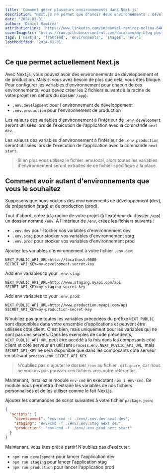 ```yaml
---
title: 'Comment gérer plusieurs environnements dans Next.js'
description: "Next.js ne permet que d'avoir deux environnements : développement et production, mais il est possible que vous en avez besoin de plus que cela. Ici, vous apprendrez comment gérer autant d'environnements que vous le souhaitez dans Next.js en suivant la même convention de fichier .env qu'ils utilisent."
date: '2024-01-31'
author: 'Daniel Ramírez'
attributionLink: 'https://www.linkedin.com/in/daniel-ramírez-molina-6465a1211'
coverImageSrc: 'https://raw.githubusercontent.com/dacaramo/my-blog-posts/master/images/multiple-nextjs-environments/cover.png'
tags: ['nextjs', 'frontend', 'environments', 'stages', 'env']
lastModified: '2024-01-31'
---
```


## Ce que permet actuellement Next.js

Avec Next.js, vous pouvez avoir des environnements de développement et de production. Mais si vous avez besoin de plus que cela, vous êtes bloqué. Pour configurer les variables d'environnement pour chacun de ces environnements, vous devez créer les 2 fichiers suivants à la racine de votre projet (en dehors du dossier `/app`):

- `.env.development` pour l'environnement de développement
- `.env.production` pour l'environnement de production

Les valeurs des variables d'environnement à l'intérieur de `.env.development` seront utilisées lors de l'exécution de l'application avec la commande `next dev`.

Les valeurs des variables d'environnement à l'intérieur de `.env.production` seront utilisées lors de l'exécution de l'application avec la commande `next start`.

> Si en plus vous utilisez le fichier .env.local, alors toutes les variables d'environnement seront extraites de ce fichier spécifique à la place.

## Comment avoir autant d'environnements que vous le souhaitez

Supposons que nous voulons des environnements de développement (dev), de préparation (stag) et de production (prod).

Tout d'abord, créez à la racine de votre projet (à l'extérieur du dossier `/app`) un dossier nommé `/env`. À l'intérieur de `/env`, créez les fichiers suivants :

- `.env.dev` pour stocker vos variables d'environnement dev
- `.env.stag` pour stocker vos variables d'environnement stag
- `.env.prod` pour stocker vos variables d'environnement prod

Ajoutez les variables d'environnement à votre fichier `.env.dev`:

```env
NEXT_PUBLIC_API_URL=http://localhost:9000
SECRET_API_KEY=my-development-secret-key
```

Add env variables to your `.env.stag`:

```env
NEXT_PUBLIC_API_URL=http://www.staging.myapi.com/api
SECRET_API_KEY=my-staging-secret-key
```

Add env variables to your `.env.prod`:

```env
NEXT_PUBLIC_API_URL=http://www.production.myapi.com/api
SECRET_API_KEY=my-production-secret-key
```

N'oubliez pas que toutes les variables précédées du préfixe `NEXT_PUBLIC` sont disponibles dans votre ensemble d'applications et peuvent être utilisées côté client. C'est bien, mais uniquement pour les variables qui ne sont pas des secrets. Dans les exemples de code précédents, `NEXT_PUBLIC_API_URL` peut être accédé à la fois dans les composants côté client et côté serveur en utilisant `process.env.NEXT_PUBLIC_API_URL`, mais `SECRET_API_KEY` ne sera disponible que dans les composants côté serveur en utilisant `process.env.SECRET_API_KEY`.

> N'oubliez pas d'ajouter le dossier `/env` au fichier `.gitignore`, car nous ne voulons pas pousser ces fichiers vers notre référentiel.

Maintenant, installez le module `env-cmd` en exécutant `npm i env-cmd`. Ce module nous permettra d'extraire les variables de nos fichiers personnalisés et de les utiliser comme le fait Next.js.

Ajoutez les commandes de script suivantes à votre fichier `package.json`:

```json
{
  "scripts": {
    "development": "env-cmd -f ./env/.env.dev next dev",
    "staging": "env-cmd -f ./env/.env.stag next dev",
    "production": "env-cmd -f ./env/.env.prod next start"
  }
}
```

Maintenant, vous êtes prêt à partir! N'oubliez pas d'exécuter:

- `npm run development` pour lancer l'application dev
- `npm run staging` pour lancer l'application stag
- `npm run production` pour lancer l'application prod
